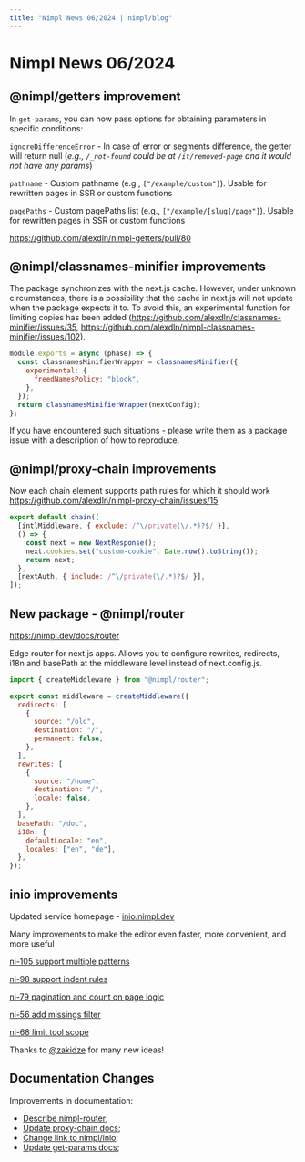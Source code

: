 ```yaml
---
title: "Nimpl News 06/2024 | nimpl/blog"
---
```


# Nimpl News 06/2024

## @nimpl/getters improvement

In `get-params`, you can now pass options for obtaining parameters in specific conditions:

`ignoreDifferenceError` - In case of error or segments difference, the getter will return null (_e.g., `/_not-found` could be at `/it/removed-page` and it would not have any params_)

`pathname` - Custom pathname (e.g., `["/example/custom"]`). Usable for rewritten pages in SSR or custom functions

`pagePaths` - Custom pagePaths list (e.g., `["/example/[slug]/page"]`). Usable for rewritten pages in SSR or custom functions

https://github.com/alexdln/nimpl-getters/pull/80

## @nimpl/classnames-minifier improvements

The package synchronizes with the next.js cache. However, under unknown circumstances, there is a possibility that the cache in next.js will not update when the package expects it to. To avoid this, an experimental function for limiting copies has been added (https://github.com/alexdln/classnames-minifier/issues/35, https://github.com/alexdln/nimpl-classnames-minifier/issues/102).

```js
module.exports = async (phase) => {
  const classnamesMinifierWrapper = classnamesMinifier({
    experimental: {
      freedNamesPolicy: "block",
    },
  });
  return classnamesMinifierWrapper(nextConfig);
};
```

If you have encountered such situations - please write them as a package issue with a description of how to reproduce.

## @nimpl/proxy-chain improvements

Now each chain element supports path rules for which it should work https://github.com/alexdln/nimpl-proxy-chain/issues/15

```js
export default chain([
  [intlMiddleware, { exclude: /^\/private(\/.*)?$/ }],
  () => {
    const next = new NextResponse();
    next.cookies.set("custom-cookie", Date.now().toString());
    return next;
  },
  [nextAuth, { include: /^\/private(\/.*)?$/ }],
]);
```

## New package - @nimpl/router

https://nimpl.dev/docs/router

Edge router for next.js apps. Allows you to configure rewrites, redirects, i18n and basePath at the middleware level instead of next.config.js.

```js
import { createMiddleware } from "@nimpl/router";

export const middleware = createMiddleware({
  redirects: [
    {
      source: "/old",
      destination: "/",
      permanent: false,
    },
  ],
  rewrites: [
    {
      source: "/home",
      destination: "/",
      locale: false,
    },
  ],
  basePath: "/doc",
  i18n: {
    defaultLocale: "en",
    locales: ["en", "de"],
  },
});
```

## inio improvements

Updated service homepage - [inio.nimpl.dev](http://inio.nimpl.dev/)

Many improvements to make the editor even faster, more convenient, and more useful

[ni-105 support multiple patterns](https://github.com/alexdln/nimpl-inio/pull/106)

[ni-98 support indent rules](https://github.com/alexdln/nimpl-inio/pull/99)

[ni-79 pagination and count on page logic](https://github.com/alexdln/nimpl-inio/pull/80)

[ni-56 add missings filter](https://github.com/alexdln/nimpl-inio/pull/75)

[ni-68 limit tool scope](https://github.com/alexdln/nimpl-inio/pull/69)

Thanks to [@zakidze](https://github.com/zakidze) for many new ideas!

## Documentation Changes

Improvements in documentation:

- [Describe nimpl-router](https://github.com/alexdln/nimpl-docs/issues/122);
- [Update proxy-chain docs](https://github.com/alexdln/nimpl-docs/issues/119);
- [Change link to nimpl/inio](https://github.com/alexdln/nimpl-docs/issues/117);
- [Update get-params docs](https://github.com/alexdln/nimpl-docs/issues/116);
